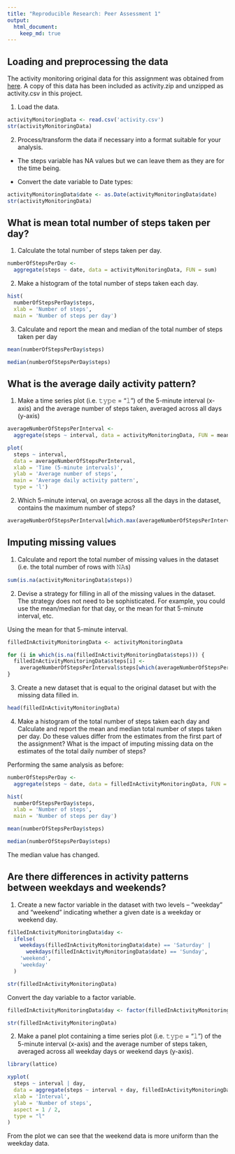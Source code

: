 ```yaml
---
title: "Reproducible Research: Peer Assessment 1"
output: 
  html_document:
    keep_md: true
---
```



## Loading and preprocessing the data

The activity monitoring original data for this assignment was obtained from [here](https://d396qusza40orc.cloudfront.net/repdata%2Fdata%2Factivity.zip). A copy of this data has been included as activity.zip and unzipped as activity.csv in this project.

1. Load the data.

```r
activityMonitoringData <- read.csv('activity.csv')
str(activityMonitoringData)
```

2. Process/transform the data if necessary into a format suitable for your analysis.

* The steps variable has NA values but we can leave them as they are for the time being.

* Convert the date variable to Date types:

```r
activityMonitoringData$date <- as.Date(activityMonitoringData$date)
str(activityMonitoringData)
```


## What is mean total number of steps taken per day?

1. Calculate the total number of steps taken per day.

```r
numberOfStepsPerDay <- 
  aggregate(steps ~ date, data = activityMonitoringData, FUN = sum)
```

2. Make a histogram of the total number of steps taken each day.

```r
hist(
  numberOfStepsPerDay$steps, 
  xlab = 'Number of steps', 
  main = 'Number of steps per day')
```

3. Calculate and report the mean and median of the total number of steps taken per day

```r
mean(numberOfStepsPerDay$steps)
```

```r
median(numberOfStepsPerDay$steps)
```


## What is the average daily activity pattern?

1. Make a time series plot (i.e. 𝚝𝚢𝚙𝚎 = "𝚕") of the 5-minute interval (x-axis) and the average number of steps taken, averaged across all days (y-axis)

```r
averageNumberOfStepsPerInterval <- 
  aggregate(steps ~ interval, data = activityMonitoringData, FUN = mean)

plot(
  steps ~ interval, 
  data = averageNumberOfStepsPerInterval, 
  xlab = 'Time (5-minute intervals)', 
  ylab = 'Average number of steps', 
  main = 'Average daily activity pattern',
  type = 'l')
```

2. Which 5-minute interval, on average across all the days in the dataset, contains the maximum number of steps?

```r
averageNumberOfStepsPerInterval[which.max(averageNumberOfStepsPerInterval$steps), ]$interval
```


## Imputing missing values

1. Calculate and report the total number of missing values in the dataset (i.e. the total number of rows with 𝙽𝙰s)

```r
sum(is.na(activityMonitoringData$steps))
```

2. Devise a strategy for filling in all of the missing values in the dataset. The strategy does not need to be sophisticated. For example, you could use the mean/median for that day, or the mean for that 5-minute interval, etc.

Using the mean for that 5-minute interval.

```r
filledInActivityMonitoringData <- activityMonitoringData

for (i in which(is.na(filledInActivityMonitoringData$steps))) {
  filledInActivityMonitoringData$steps[i] <-
    averageNumberOfStepsPerInterval$steps[which(averageNumberOfStepsPerInterval$interval == filledInActivityMonitoringData$interval[i])]
}
```

3. Create a new dataset that is equal to the original dataset but with the missing data filled in.

```r
head(filledInActivityMonitoringData)
```

4. Make a histogram of the total number of steps taken each day and Calculate and report the mean and median total number of steps taken per day. Do these values differ from the estimates from the first part of the assignment? What is the impact of imputing missing data on the estimates of the total daily number of steps?

Performing the same analysis as before:

```r
numberOfStepsPerDay <- 
  aggregate(steps ~ date, data = filledInActivityMonitoringData, FUN = sum)

hist(
  numberOfStepsPerDay$steps, 
  xlab = 'Number of steps', 
  main = 'Number of steps per day')
```

```r
mean(numberOfStepsPerDay$steps)
```

```r
median(numberOfStepsPerDay$steps)
```

The median value has changed.


## Are there differences in activity patterns between weekdays and weekends?

1. Create a new factor variable in the dataset with two levels – “weekday” and “weekend” indicating whether a given date is a weekday or weekend day.

```r
filledInActivityMonitoringData$day <-
  ifelse(
    weekdays(filledInActivityMonitoringData$date) == 'Saturday' |
      weekdays(filledInActivityMonitoringData$date) == 'Sunday',
    'weekend',
    'weekday'
  )

str(filledInActivityMonitoringData)
```

Convert the day variable to a factor variable.

```r
filledInActivityMonitoringData$day <- factor(filledInActivityMonitoringData$day)

str(filledInActivityMonitoringData)
```

2. Make a panel plot containing a time series plot (i.e. 𝚝𝚢𝚙𝚎 = "𝚕") of the 5-minute interval (x-axis) and the average number of steps taken, averaged across all weekday days or weekend days (y-axis).

```r
library(lattice)

xyplot(
  steps ~ interval | day,
  data = aggregate(steps ~ interval + day, filledInActivityMonitoringData, mean),
  xlab = 'Interval',
  ylab = 'Number of steps',
  aspect = 1 / 2,
  type = "l"
)
```

From the plot we can see that the weekend data is more uniform than the weekday data.